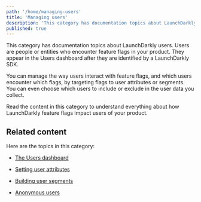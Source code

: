 ```yaml
---
path: '/home/managing-users'
title: 'Managing users'
description: 'This category has documentation topics about LaunchDarkly users. You can manage the way users interact with feature flags, and which users encounter which flags, by targeting flags to user attributes or segments.'
published: true
---
```


This category has documentation topics about LaunchDarkly users. Users are people or entities who encounter feature flags in your product. They appear in the Users dashboard after they are identified by a LaunchDarkly SDK.

You can manage the way users interact with feature flags, and which users encounter which flags, by targeting flags to user attributes or segments. You can even choose which users to include or exclude in the user data you collect.

Read the content in this category to understand everything about how LaunchDarkly feature flags impact users of your product.

## Related content

Here are the topics in this category:

- [The Users dashboard](/home/managing-users/users-dashboard) 

- [Setting user attributes](/home/managing-users/user-attributes) 

- [Building user segments](/home/managing-users/segments) 

- [Anonymous users](/home/managing-users/anonymous-users) 

